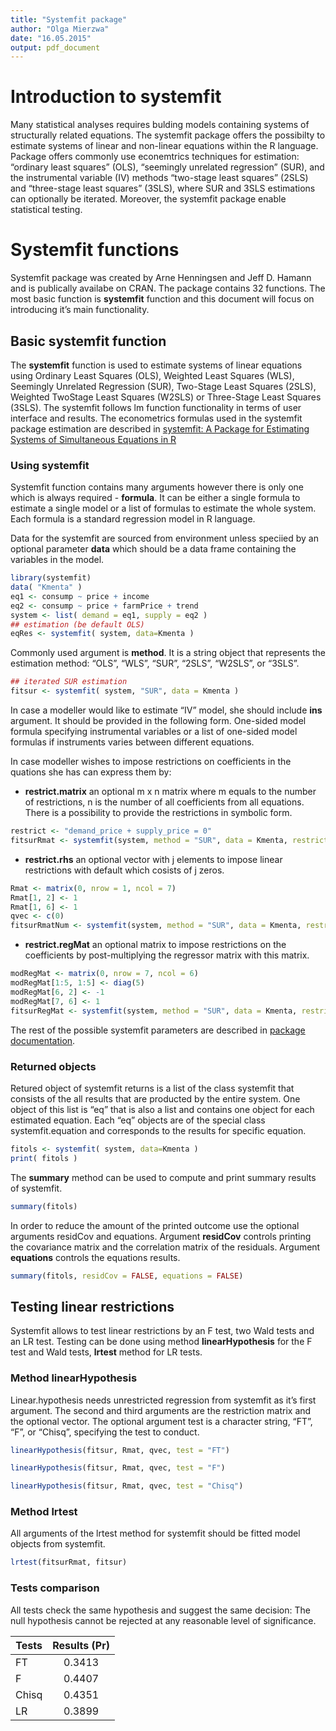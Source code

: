 ```yaml
---
title: "Systemfit package"
author: "Olga Mierzwa"
date: "16.05.2015"
output: pdf_document
---
```


# Introduction to systemfit
Many statistical analyses requires bulding models containing systems of structurally related equations. The systemfit package offers the possibilty to estimate systems of linear and non-linear equations within the R language. Package offers commonly use econemtrics techniques for estimation: “ordinary least squares”
(OLS), “seemingly unrelated regression” (SUR), and the instrumental variable (IV) methods
“two-stage least squares” (2SLS) and “three-stage least squares” (3SLS), where SUR
and 3SLS estimations can optionally be iterated. Moreover, the systemfit package enable statistical testing.

# Systemfit functions
Systemfit package was created by Arne Henningsen and Jeff D. Hamann and is publically availabe on CRAN. The package contains 32 functions. The most basic function is **systemfit** function and this document will focus on introducing it's main functionality.

## Basic systemfit function
The **systemfit** function is used to estimate systems of linear equations using Ordinary Least Squares (OLS), Weighted Least Squares (WLS), Seemingly Unrelated Regression (SUR), Two-Stage Least Squares (2SLS), Weighted TwoStage Least Squares (W2SLS) or Three-Stage Least Squares (3SLS). The systemfit follows lm function functionality in terms of user interface and results. The econometrics formulas used in the systemfit package estimation are described in [systemfit: A Package for Estimating Systems of
Simultaneous Equations in R][1]


### Using systemfit
Systemfit function contains many arguments however there is only one which is always required - **formula**. It can be either a single formula to estimate a single model or a list of formulas to estimate the whole system. Each formula is a standard regression model in R language.

Data for the systemfit are sourced from environment unless speciied by an optional parameter **data** which should be a data frame containing the variables in the model.

```r
library(systemfit)
data( "Kmenta" )
eq1 <- consump ~ price + income
eq2 <- consump ~ price + farmPrice + trend
system <- list( demand = eq1, supply = eq2 )
## estimation (be default OLS)
eqRes <- systemfit( system, data=Kmenta )
```

Commonly used argument is **method**. It is a string object that represents the estimation method: "OLS", "WLS", "SUR", "2SLS", "W2SLS", or "3SLS".

```r
## iterated SUR estimation
fitsur <- systemfit( system, "SUR", data = Kmenta )
```

In case a modeller would like to estimate "IV" model, she should include **ins** argument. It should be provided in the following form. One-sided model formula specifying instrumental variables or a list of one-sided model formulas if instruments varies between different equations.

In case modeller wishes to impose restrictions on coefficients in the quations she has can express them by:

* **restrict.matrix** an optional m x n matrix where m equals to the number of restrictions, n is  the number of all coefficients from all equations.
There is a possibility to provide the restrictions in symbolic form.

```r
restrict <- "demand_price + supply_price = 0"
fitsurRmat <- systemfit(system, method = "SUR", data = Kmenta, restrict.matrix = restrict)
```

* **restrict.rhs** an optional vector with j elements to impose linear restrictions with
default which cosists of j zeros.

```r
Rmat <- matrix(0, nrow = 1, ncol = 7)
Rmat[1, 2] <- 1
Rmat[1, 6] <- 1
qvec <- c(0)
fitsurRmatNum <- systemfit(system, method = "SUR", data = Kmenta, restrict.matrix = Rmat, restrict.rhs = qvec)
```

* **restrict.regMat** an optional matrix to impose restrictions on the coefficients by post-multiplying
the regressor matrix with this matrix.

```r
modRegMat <- matrix(0, nrow = 7, ncol = 6)
modRegMat[1:5, 1:5] <- diag(5)
modRegMat[6, 2] <- -1
modRegMat[7, 6] <- 1
fitsurRegMat <- systemfit(system, method = "SUR", data = Kmenta, restrict.regMat = modRegMat)
```

The rest of the possible systemfit parameters are described in [package documentation][2].

### Returned objects
Retured object of systemfit returns is a list of the class systemfit that consists of the all results that are producted by the entire system. One object of this list is "eq" that is also a list and contains one object for each estimated equation. Each "eq" objects are of the special class systemfit.equation and corresponds to the results for specific equation.

```r
fitols <- systemfit( system, data=Kmenta )
print( fitols )
```

The **summary** method can be used to compute and print summary results of systemfit.
```r
summary(fitols)
```

In order to reduce the amount of the printed outcome use the optional arguments residCov and equations.
Argument **residCov** controls printing the covariance matrix and the correlation
matrix of the residuals. Argument **equations** controls the equations results.
```r
summary(fitols, residCov = FALSE, equations = FALSE)
```

## Testing linear restrictions

Systemfit allows to test linear restrictions by an F test, two Wald tests and
an LR test. Testing can be done using method **linearHypothesis** for the F test and
Wald tests, **lrtest** method for LR tests.

### Method linearHypothesis

Linear.hypothesis needs unrestricted regression from systemfit as it's first argument. The second and third arguments are the restriction matrix and the optional vector. The optional argument test is a character string, "FT", "F", or "Chisq", specifying the test to conduct.

```r
linearHypothesis(fitsur, Rmat, qvec, test = "FT")

linearHypothesis(fitsur, Rmat, qvec, test = "F")

linearHypothesis(fitsur, Rmat, qvec, test = "Chisq")
```

### Method lrtest
All arguments of the lrtest method for systemfit should be fitted model objects from systemfit. 

```r
lrtest(fitsurRmat, fitsur)
```

### Tests comparison
All tests check the same hypothesis and suggest the same decision: The
null hypothesis cannot be rejected at any reasonable level of significance.


| Tests         | Results (Pr)  |
| ------------- |:-------------:|
| FT            | 0.3413        |
| F             | 0.4407        |
| Chisq         | 0.4351        |
| LR            | 0.3899        |

[1]: http://www.jstatsoft.org/v23/i04/paper
[2]: http://cran.r-project.org/web/packages/systemfit/systemfit.pdf